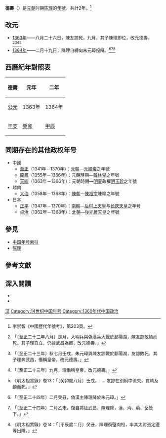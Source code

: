 {{Eranamebox|年号=德壽
|起讫时间= 1363年九月－1364年二月十九日
|政权=大汉
|帝王= [[陈理_(元末)|陈理]]
|历时= 2年
|timeline=
|说明=
}}
'''德壽'''（{{kj|1363年|九月|1364年|二月十九日}}）是[[元朝|元朝]]时期[[陈理_(元末)|陈理]]的[[年號|年號]]，共計2年。<ref>李崇智《中國歷代年號考》，第203頁。</ref>

==改元==
*[[1363年|1363年]]——八月二十六日，陳友諒死，九月，其子陳理即位，改元德壽。<ref>{{cite wikisource|title=元史本紀第四十六順帝九|last=宋濂|wslink=zh:元史/卷045}}「〔至正二十三年八月〕是月，大明兵與偽漢兵大戰於鄱陽湖，陳友諒敗績而死。其子理自立，仍據武昌為都，改元德壽。」</ref><ref>{{cite wikisource|title=新元史本紀第二十六惠宗四|last=柯劭忞|wslink=zh:新元史/卷026}}「〔至正二十三年〕秋七月壬戌，朱元璋與陳友諒戰於鄱陽湖，友諒敗死。其子理奔武昌，僭稱皇帝，改元德壽。」</ref><ref>{{cite wikisource|title=新元史列傳第一百二十二陳友諒|last=柯劭忞|wslink=zh:新元史/卷226}}「〔至正二十三年〕九月，理僭稱皇帝，改元德壽。」</ref><ref>《明太祖實錄》卷13：「〔癸卯歲八月〕壬戌，……友諒在別舸中流矢，貫睛及顱而死。」</ref>
*[[1364年|1364年]]——二月十九日，陳理自縛向朱元璋投降。<ref>{{cite wikisource|title=新元史本紀第二十六惠宗四|last=柯劭忞|wslink=zh:新元史/卷026}}「〔至正二十四年〕二月癸丑，偽漢主陳理降於朱元璋。」</ref><ref>{{cite wikisource|title=明史本紀第一太祖一|last=張廷玉|wslink=zh:明史/卷001}}「〔至正二十四年〕二月乙未，復自將征武昌，陳理降，漢、沔、荊、岳皆下。」</ref><ref>《明太祖實錄》卷14：「〔甲辰歲二月〕癸丑，陳理銜璧肉袒，率其太尉張定邊等出降。」</ref>

==西曆紀年對照表==
{| class="wikitable"  style="text-align:center;"
!德壽!!元年!!二年
|-
![[公元|公元]]
|1363年||1364年
|-
![[干支|干支]]
|[[癸卯|癸卯]]||[[甲辰|甲辰]]
|}

==同期存在的其他政权年号==
*中國
**[[至正|至正]]（1341年－1370年）：[[元朝|元朝]]—[[元顺帝|元顺帝]]之年號
**[[龍鳳_(韓林兒)|龍鳳]]（1355年－1366年）：元朝時期—[[韓林兒|韓林兒]]之年號
**[[天統_(明玉珍)|天統]]（1363年－1366年）：元朝時期—[[明夏|明夏]]政權[[明玉珍|明玉珍]]之年號
*越南
**[[大治_(陳裕宗)|大治]]（1358年－1368年）：[[陳朝_(越南)|陳朝]]—[[陳裕宗|陳裕宗]]陳暭之年號
*日本
**[[正平_(后村上天皇)|正平]]（1347年－1370年）：[[南北朝_(日本)|南朝]]—[[后村上天皇|后村上天皇]]与[[长庆天皇|长庆天皇]]之年号
**[[貞治|貞治]]（1362年－1368年）：[[南北朝_(日本)|北朝]]—[[後光嚴天皇|後光嚴天皇]]之年號

==參見==
*[[中国年号列表#元朝|中国年号索引]]
*[[陈理|陈理]]

==參考文獻==
{{Reflist}}

==深入閱讀==
<div>
*{{Cite book|author=[[李崇智|李崇智]]|title=中國歷代年號考|format=|url=|date=2004年12月|publisher=中華書局|location=北京|id=ISBN 7101025129}}
*{{Cite book|author=[[鄧洪波|鄧洪波]]|title=東亞歷史年表|format=pdf|url=http://www.eastasia.ntu.edu.tw/chinese/05_a04.htm|date=2005年3月|publisher=國立臺灣大學東亞經典與文化研究計劃|location=臺北|id=ISBN 9789860005189|access-date=2021-11-12|archive-date=2007-08-25|archive-url=https://web.archive.org/web/20070825002742/http://www.eastasia.ntu.edu.tw/chinese/05_a04.htm}}
</div>

{{年号|[[大义|大义]]|[[中国年号索引|中国年号索引]]|--}}
{{元朝年號}}

[[Category:元朝民变政权年号|汉]]
[[Category:14世纪中国年号|Category:14世纪中国年号]]
[[Category:1360年代中国政治|Category:1360年代中国政治]]
